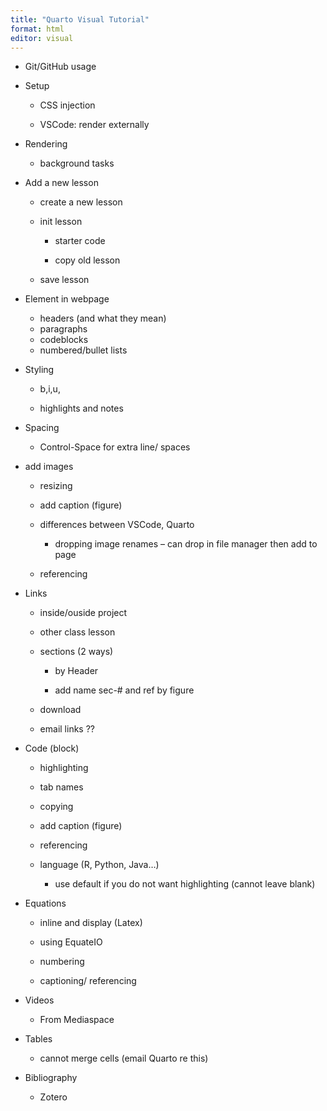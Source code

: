 ```yaml
---
title: "Quarto Visual Tutorial"
format: html
editor: visual
---
```


-   Git/GitHub usage

-   Setup

    -   CSS injection

    -   VSCode: render externally

-   Rendering

    -   background tasks

-   Add a new lesson

    -   create a new lesson

    -   init lesson

        -   starter code

        -   copy old lesson

    -   save lesson

-   Element in webpage

    -   headers (and what they mean)
    -   paragraphs
    -   codeblocks
    -   numbered/bullet lists

-   Styling

    -   b,i,u,

    -   highlights and notes

-   Spacing

    -   Control-Space for extra line/ spaces

-   add images

    -   resizing

    -   add caption (figure)

    -   differences between VSCode, Quarto

        -   dropping image renames – can drop in file manager then add to page

    -   referencing

-   Links

    -   inside/ouside project

    -   other class lesson

    -   sections (2 ways)

        -   by Header

        -   add name sec-# and ref by figure

    -   download

    -   email links ??

-   Code (block)

    -   highlighting

    -   tab names

    -   copying

    -   add caption (figure)

    -   referencing

    -   language (R, Python, Java...)

        -   use default if you do not want highlighting (cannot leave blank)

-   Equations

    -   inline and display (Latex)

    -   using EquateIO

    -   numbering

    -   captioning/ referencing

-   Videos

    -   From Mediaspace

-   Tables

    -   cannot merge cells (email Quarto re this)

-   Bibliography

    -   Zotero
